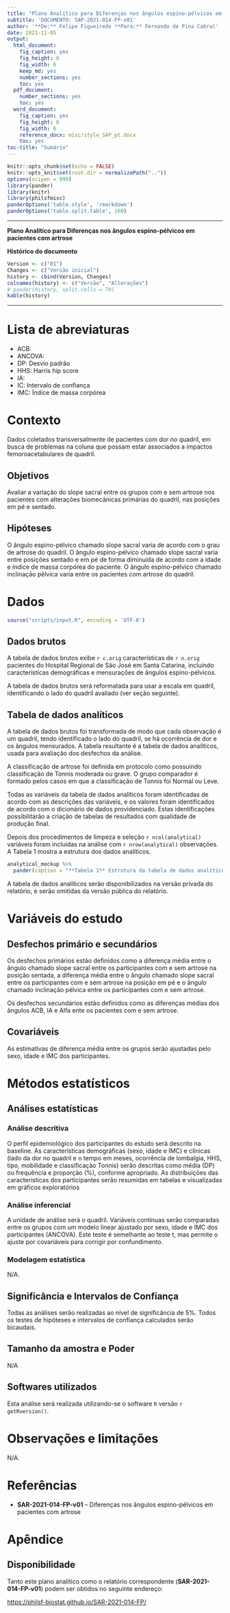```yaml
---
title: "Plano Analítico para Diferenças nos ângulos espino-pélvicos em pacientes com artrose"
subtitle: 'DOCUMENTO: SAP-2021-014-FP-v01'
author: '**De:** Felipe Figueiredo **Para:** Fernando de Pina Cabral'
date: 2021-11-05
output:
  html_document:
    fig_caption: yes
    fig_height: 6
    fig_width: 6
    keep_md: yes
    number_sections: yes
    toc: yes
  pdf_document:
    number_sections: yes
    toc: yes
  word_document:
    fig_caption: yes
    fig_height: 6
    fig_width: 6
    reference_docx: misc/style_SAP_pt.docx
    toc: yes
toc-title: "Sumário"
---
```


```r
knitr::opts_chunk$set(echo = FALSE)
knitr::opts_knit$set(root.dir = normalizePath(".."))
options(scipen = 999)
library(pander)
library(knitr)
library(philsfmisc)
panderOptions('table.style', 'rmarkdown')
panderOptions('table.split.table', 160)
```

---

**Plano Analítico para Diferenças nos ângulos espino-pélvicos em pacientes com artrose**

**Histórico do documento**

```r
Version <- c("01")
Changes <- c("Versão inicial")
history <- cbind(Version, Changes)
colnames(history) <- c("Versão", "Alterações")
# pander(history, split.cells = 70)
kable(history)
```

---

# Lista de abreviaturas

- ACB:
- ANCOVA:
- DP: Desvio padrão
- HHS: Harris hip score
- IA:
- IC: Intervalo de confiança
- IMC: Índice de massa corpórea

# Contexto

Dados coletados transversalmente de pacientes com dor no quadril, em busca de problemas na coluna que possam estar associados a impactos femoroacetabulares de quadril.

## Objetivos

Avaliar a variação do slope sacral entre os grupos com e sem artrose nos pacientes com alterações biomecânicas primárias do quadril, nas posições em pé e sentado.

## Hipóteses

O ângulo espino-pélvico chamado slope sacral varia de acordo com o grau de artrose do quadril.
O ângulo espino-pélvico chamado slope sacral varia entre posições sentado e em pé de forma diminuída de acordo com a idade e índice de massa corpórea do paciente.
O ângulo espino-pélvico chamado inclinação pélvica varia entre os pacientes com artrose do quadril.

# Dados

```r
source("scripts/input.R", encoding = 'UTF-8')
```

## Dados brutos

A tabela de dados brutos exibe `r c.orig` características de `r n.orig` pacientes do Hospital Regional de São José em Santa Catarina, incluindo características demográficas e mensurações de ângulos espino-pélvicos.

A tabela de dados brutos será reformatada para usar a escala em quadril, identificando o lado do quadril avaliado (ver seção seguinte).

## Tabela de dados analíticos

A tabela de dados brutos foi transformada de modo que cada observação é um quadril, tendo identificado o lado do quadril, se há ocorrência de dor e os ângulos mensurados.
A tabela resultante é a tabela de dados analíticos, usada para avaliação dos desfechos da análise.

A classificação de artrose foi definida em protocolo como possuindo classificação de Tonnis moderada ou grave.
O grupo comparador é formado pelos casos em que a classificação de Tonnis foi Normal ou Leve.

Todas as variáveis da tabela de dados analíticos foram identificadas de acordo com as descrições das variáveis, e os valores foram identificados de acordo com o dicionário de dados providenciado.
Estas identificações possibilitarão a criação de tabelas de resultados com qualidade de produção final.

Depois dos procedimentos de limpeza e seleção `r ncol(analytical)` variáveis foram incluídas na análise com `r nrow(analytical)` observações.
A Tabela 1 mostra a estrutura dos dados analíticos.

```r
analytical_mockup %>%
  pander(caption = "**Tabela 1** Estrutura da tabela de dados analíticos após seleção e limpeza das variáveis.")
```

A tabela de dados analíticos serão disponibilizados na versão privada do relatório, e serão omitidas da versão pública do relatório.

# Variáveis do estudo

## Desfechos primário e secundários

Os desfechos primários estão definidos como
a diferença média entre o ângulo chamado slope sacral entre os participantes com e sem artrose na posição sentada,
a diferença média entre o ângulo chamado slope sacral entre os participantes com e sem artrose na posição em pé e
o ângulo chamado inclinação pélvica entre os participantes com e sem artrose.

Os desfechos secundários estão definidos como as diferenças médias dos ângulos ACB, IA e Alfa ente os pacientes com e sem artrose.

## Covariáveis

As estimativas de diferença média entre os grupos serão ajustadas pelo sexo, idade e IMC dos participantes.

# Métodos estatísticos

## Análises estatísticas

### Análise descritiva

O perfil epidemiológico dos participantes do estudo será descrito na baseline.
As características demográficas
(sexo, idade e IMC)
e clínicas
(lado da dor no quadril e o tempo em meses, ocorrência de lombalgia, HHS, tipo, mobilidade e classificação Tonnis)
serão descritas como
média (DP)
ou frequência e proporção (%), conforme apropriado.
As distribuições das características dos participantes serão resumidas em tabelas e visualizadas em gráficos exploratórios

### Análise inferencial

A unidade de análise será o quadril.
Variáveis contínuas serão comparadas entre os grupos com
um modelo linear ajustado por sexo, idade e IMC dos participantes (ANCOVA).
Este teste é semelhante ao teste t, mas permite o ajuste por covariáveis para corrigir por confundimento.

### Modelagem estatística

N/A.

## Significância e Intervalos de Confiança

Todas as análises serão realizadas ao nível de significância de 5%.
Todos os testes de hipóteses e intervalos de confiança calculados serão
bicaudais.

## Tamanho da amostra e Poder

N/A

## Softwares utilizados

Esta análise será realizada utilizando-se o software `R` versão `r getRversion()`.

# Observações e limitações

N/A.

# Referências

- **SAR-2021-014-FP-v01** -- Diferenças nos ângulos espino-pélvicos em pacientes com artrose
<!-- - Cohen, J. (1988). Statistical power analysis for the behavioral sciences (2nd Ed.). New York: Routledge. -->

# Apêndice

## Disponibilidade

Tanto este plano analítico como o relatório correspondente (**SAR-2021-014-FP-v01**) podem ser obtidos no seguinte endereço:

<https://philsf-biostat.github.io/SAR-2021-014-FP/>
